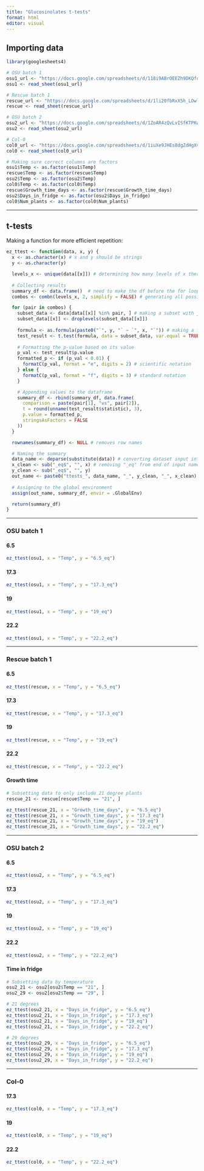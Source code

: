 ```yaml
---
title: "Glucosinolates t-tests"
format: html
editor: visual
---
```


## Importing data

```r
library(googlesheets4)

# OSU batch 1
osu1_url <- "https://docs.google.com/spreadsheets/d/118i9ABrOEEZh9DKQfqblH9OoGBGFx7Ag0Om7qqwCFdU/edit?gid=29551570#gid=29551570"
osu1 <- read_sheet(osu1_url)

# Rescue batch 1
rescue_url <- "https://docs.google.com/spreadsheets/d/1li20fbRxX5h_LOwlBBOShKI8qtU7lE5x2h9sRhBROY8/edit?gid=0#gid=0"
rescue <- read_sheet(rescue_url)

# OSU batch 2
osu2_url <- "https://docs.google.com/spreadsheets/d/1ZoAR4zQvLvISfKTPKwIKd2HjcbdojCBwGO8ScfK5BDY/edit?gid=0#gid=0"
osu2 <- read_sheet(osu2_url)

# Col-0
col0_url <- "https://docs.google.com/spreadsheets/d/1iuXe9JHEs8dgZdHgXvjMDzDs_dkk9j0DJzfdM8gVpz4/edit?gid=0#gid=0"
col0 <- read_sheet(col0_url)

# Making sure correct columns are factors
osu1$Temp <- as.factor(osu1$Temp)
rescue$Temp <- as.factor(rescue$Temp)
osu2$Temp <- as.factor(osu2$Temp)
col0$Temp <- as.factor(col0$Temp)
rescue$Growth_time_days <- as.factor(rescue$Growth_time_days)
osu2$Days_in_fridge <- as.factor(osu2$Days_in_fridge)
col0$Num_plants <- as.factor(col0$Num_plants)
```

------------------------------------------------------------------------

## t-tests

Making a function for more efficient repetition:

```r
ez_ttest <- function(data, x, y) {
  x <- as.character(x) # x and y should be strings
  y <- as.character(y)

  levels_x <- unique(data[[x]]) # determining how many levels of x there are and what they're called
  
  # Collecting results
  summary_df <- data.frame()  # need to make the df before the for loop
  combos <- combn(levels_x, 2, simplify = FALSE) # generating all possible combinations of levels 

  for (pair in combos) {
    subset_data <- data[data[[x]] %in% pair, ] # making a subset with just hte pair of interest
    subset_data[[x]] <- droplevels(subset_data[[x]])
    
    formula <- as.formula(paste0("`", y, "` ~ `", x, "`")) # making a formula (includes backticks for decimals)
    test_result <- t.test(formula, data = subset_data, var.equal = TRUE) # I was told to make var.equal = TRUE
    
    # Formatting the p-value based on its value
    p_val <- test_result$p.value
    formatted_p <- if (p_val < 0.01) {
      formatC(p_val, format = "e", digits = 2) # scientific notation
    } else {
      formatC(p_val, format = "f", digits = 3) # standard notation
    }

    # Appending values to the dataframe
    summary_df <- rbind(summary_df, data.frame(
      comparison = paste(pair[1], "vs", pair[2]),
      t = round(unname(test_result$statistic), 3),
      p.value = formatted_p,
      stringsAsFactors = FALSE
    ))
  }

  rownames(summary_df) <- NULL # removes row names

  # Naming the summary
  data_name <- deparse(substitute(data)) # converting dataset input into string for output name
  x_clean <- sub("_eq$", "", x) # removing "_eq" from end of input name (if there) for use in output name
  y_clean <- sub("_eq$", "", y)
  out_name <- paste0("ttests_", data_name, "_", y_clean, "_", x_clean)
  
  # Assigning to the global environment
  assign(out_name, summary_df, envir = .GlobalEnv)

  return(summary_df)
}
```

------------------------------------------------------------------------

### OSU batch 1

#### 6.5

```r
ez_ttest(osu1, x = "Temp", y = "6.5_eq")
```

#### 17.3

```r
ez_ttest(osu1, x = "Temp", y = "17.3_eq")
```

#### 19

```r
ez_ttest(osu1, x = "Temp", y = "19_eq")
```

#### 22.2

```r
ez_ttest(osu1, x = "Temp", y = "22.2_eq")
```

------------------------------------------------------------------------

### Rescue batch 1

#### 6.5

```r
ez_ttest(rescue, x = "Temp", y = "6.5_eq")
```

#### 17.3

```r
ez_ttest(rescue, x = "Temp", y = "17.3_eq")
```

#### 19

```r
ez_ttest(rescue, x = "Temp", y = "19_eq")
```

#### 22.2

```r
ez_ttest(rescue, x = "Temp", y = "22.2_eq")
```

#### Growth time

```r
# Subsetting data to only include 21 degree plants
rescue_21 <- rescue[rescue$Temp == "21", ]

ez_ttest(rescue_21, x = "Growth_time_days", y = "6.5_eq")
ez_ttest(rescue_21, x = "Growth_time_days", y = "17.3_eq")
ez_ttest(rescue_21, x = "Growth_time_days", y = "19_eq")
ez_ttest(rescue_21, x = "Growth_time_days", y = "22.2_eq")
```

------------------------------------------------------------------------

### OSU batch 2

#### 6.5

```r
ez_ttest(osu2, x = "Temp", y = "6.5_eq")
```

#### 17.3

```r
ez_ttest(osu2, x = "Temp", y = "17.3_eq")
```

#### 19

```r
ez_ttest(osu2, x = "Temp", y = "19_eq")
```

#### 22.2

```r
ez_ttest(osu2, x = "Temp", y = "22.2_eq")
```

#### Time in fridge

```r
# Subsetting data by temperature
osu2_21 <- osu2[osu2$Temp == "21", ]
osu2_29 <- osu2[osu2$Temp == "29", ]

# 21 degrees
ez_ttest(osu2_21, x = "Days_in_fridge", y = "6.5_eq")
ez_ttest(osu2_21, x = "Days_in_fridge", y = "17.3_eq")
ez_ttest(osu2_21, x = "Days_in_fridge", y = "19_eq")
ez_ttest(osu2_21, x = "Days_in_fridge", y = "22.2_eq")

# 29 degrees
ez_ttest(osu2_29, x = "Days_in_fridge", y = "6.5_eq")
ez_ttest(osu2_29, x = "Days_in_fridge", y = "17.3_eq")
ez_ttest(osu2_29, x = "Days_in_fridge", y = "19_eq")
ez_ttest(osu2_29, x = "Days_in_fridge", y = "22.2_eq")
```

------------------------------------------------------------------------

### Col-0

#### 17.3

```r
ez_ttest(col0, x = "Temp", y = "17.3_eq")
```

#### 19

```r
ez_ttest(col0, x = "Temp", y = "19_eq")
```

#### 22.2

```r
ez_ttest(col0, x = "Temp", y = "22.2_eq")
```
